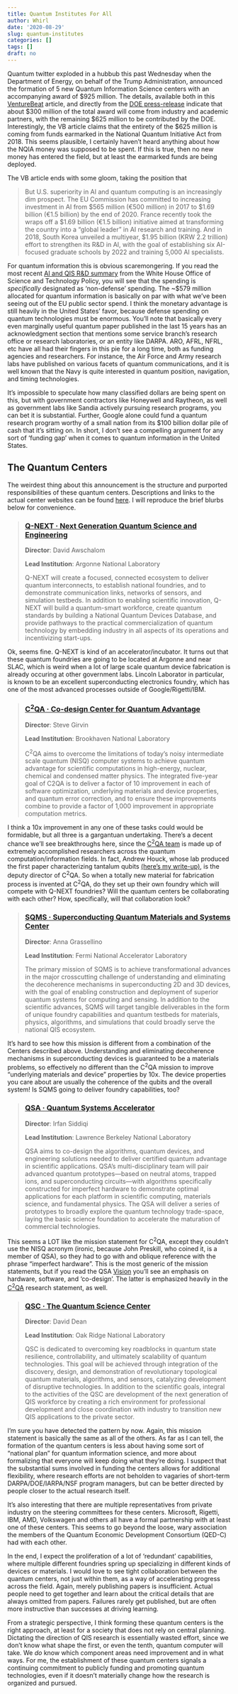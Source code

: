 ```yaml
---
title: Quantum Institutes For All
author: Whirl
date: '2020-08-29'
slug: quantum-institutes
categories: []
tags: []
draft: no
---
```


Quantum twitter exploded in a hubbub this past Wednesday when the Department of 
Energy, on behalf of the Trump Administration, announced the formation of 5 new 
Quantum Information Science centers with an accompanying award of $925 million. 
The details, available both in this <a href="https://venturebeat.com/2020/08/26/white-house-announces-creation-of-ai-and-quantum-research-institutes/amp/?__twitter_impression=true">VentureBeat</a> article, and directly
from the <a href="https://www.energy.gov/articles/white-house-office-technology-policy-national-science-foundation-and-department-energy">DOE press-release</a> indicate that about 
$300 million of the total award will come from industry and academic partners, with the
remaining $625 million to be contributed by the DOE. Interestingly, the VB article
claims that the entirety of the $625 million is coming from funds earmarked in the 
National Quantum Initiative Act from 2018. This seems plausible, I certainly haven't 
heard anything about how the NQIA money was supposed to be spent. If this is true,
then no new money has entered the field, but at least the earmarked funds are being deployed. 

The VB article ends with some gloom, taking the position that

<blockquote> But U.S. superiority in AI and quantum computing is an increasingly dim prospect. The EU Commission has committed to increasing investment in AI from \$565 million (€500 million) in 2017 to \$1.69 billion (€1.5 billion) by the end of 2020. France recently took the wraps off a \$1.69 billion (€1.5 billion) initiative aimed at transforming the country into a “global leader” in AI research and training. And in 2018, South Korea unveiled a multiyear, $1.95 billion (KRW 2.2 trillion) effort to strengthen its R&D in AI, with the goal of establishing six AI-focused graduate schools by 2022 and training 5,000 AI specialists. </blockquote>

For quantum information this is obvious scaremongering. If you read the most recent
<a href="https://www.whitehouse.gov/wp-content/uploads/2017/12/Artificial-Intelligence-Quantum-Information-Science-R-D-Summary-August-2020.pdf#_blank"> AI and QIS R&D summary</a> from the
White House Office of Science and Technology Policy, you will see that the spending is 
*specifically* designated as 'non-defense' spending. The ~$579 million allocated for quantum information is basically on par with what we've been seeing out of the EU public sector spend.
I think the monetary advantage is still heavily in the United States' favor, because defense spending on quantum technologies must be enormous. You'll note that basically every even marginally useful quantum paper published in the last 15 years has an acknowledgment section that mentions some service branch's research office or research laboratories, or an entity like DARPA. ARO, AFRL, NFRL, etc have all had their fingers in this pie for a long time, both as funding agencies and researchers. For instance, the Air Force and Army research labs have published on various facets of quantum communications, and it is well known that the Navy is quite interested in quantum position, navigation, and timing technologies.

It's impossible to speculate how many classified dollars are being spent on this, but with government contractors like Honeywell and Raytheon, as well as government labs like Sandia actively pursuing research programs, you can bet it is substantial. 
Further, Google alone could fund a quantum research program worthy of a small nation from its $100 billion dollar pile of cash that it's sitting on. In short, I don't see a compelling argument for any sort of 'funding gap' when it comes to quantum information in the United States.

<h2>The Quantum Centers</h2>

The weirdest thing about this announcement is the structure and purported responsibilities of these quantum centers. Descriptions and links to the actual center websites can be found
<a href="https://science.osti.gov/Initiatives/QIS/QIS-Centers"> here</a>. I will reproduce the brief blurbs below for convenience.

<blockquote>

<h3><a href="https://science.osti.gov/Leaving-Office-of-Science?url=https%3a%2f%2fwww.q-next.org%2f&external=true">Q-NEXT · Next Generation Quantum Science and Engineering</a></h3>

**Director**: David Awschalom

**Lead Institution**: Argonne National Laboratory

Q-NEXT will create a focused, connected ecosystem to deliver quantum interconnects, to establish national foundries, and to demonstrate communication links, networks of sensors, and simulation testbeds. In addition to enabling scientific innovation, Q-NEXT will build a quantum-smart workforce, create quantum standards by building a National Quantum Devices Database, and provide pathways to the practical commercialization of quantum technology by embedding industry in all aspects of its operations and incentivizing start-ups.</blockquote>

Ok, seems fine. Q-NEXT is kind of an accelerator/incubator. It turns out that these quantum foundries are going to be located at Argonne and near SLAC, which is weird when a lot of large scale quantum device fabrication is already occuring at other government labs. Lincoln Laborator in particular, is known to be an excellent superconducting electronics foundry, which has one of the most advanced processes outside of Google/Rigetti/IBM. 

<blockquote>
<h3><a href="https://science.osti.gov/Leaving-Office-of-Science?url=https%3a%2f%2fwww.bnl.gov%2fquantumcenter%2f&external=true">C<sup>2</sup>QA · Co-design Center for Quantum Advantage</a></h3>

**Director**: Steve Girvin

**Lead Institution**: Brookhaven National Laboratory

C<sup>2</sup>QA aims to overcome the limitations of today’s noisy intermediate scale quantum (NISQ) computer systems to achieve quantum advantage for scientific computations in high-energy, nuclear, chemical and condensed matter physics. The integrated five-year goal of C2QA is to deliver a factor of 10 improvement in each of software optimization, underlying materials and device properties, and quantum error correction, and to ensure these improvements combine to provide a factor of 1,000 improvement in appropriate computation metrics.
</blockquote>

I think a 10x improvement in any one of these tasks could would be formidable, but all three is a gargantuan undertaking. There's a decent chance we'll see breakthroughs here, since the <a href="https://www.bnl.gov/quantumcenter/team.php">C<sup>2</sup>QA team</a> is made up of extremely accomplished researchers across the quantum computation/information fields. In fact, Andrew Houck, whose lab produced the first paper characterizing tantalum qubits <a href="https://whirlwind.netlify.app/2020/04/26/a-tantalizing-approach-to-better-qubits/">(here's my write-up)</a>, is the deputy director of C<sup>2</sup>QA. So when a totally new material for fabrication process is invented at C<sup>2</sup>QA, do they set up their own foundry which will compete with Q-NEXT foundries? Will the quantum centers be collaborating with each other? How, specifically, will that collaboration look?


<blockquote>
<h3><a href="https://science.osti.gov/Leaving-Office-of-Science?url=https%3a%2f%2fsqms.fnal.gov%2f&external=true">SQMS · Superconducting Quantum Materials and Systems Center</a></h3>

**Director**: Anna Grassellino

**Lead Institution**: Fermi National Accelerator Laboratory

The primary mission of SQMS is to achieve transformational advances in the major crosscutting challenge of understanding and eliminating the decoherence mechanisms in superconducting 2D and 3D devices, with the goal of enabling construction and deployment of superior quantum systems for computing and sensing. In addition to the scientific advances, SQMS will target tangible deliverables in the form of unique foundry capabilities and quantum testbeds for materials, physics, algorithms, and simulations that could broadly serve the national QIS ecosystem.
</blockquote>

It's hard to see how this mission is different from a combination of the Centers described above. Understanding and eliminating decoherence mechanisms in superconducting devices is guaranteed to be a materials problems, so effectively no different than the C<sup>2</sup>QA mission to improve "underlying materials and device" properties by 10x. The device properties you care about are usually the coherence of the qubits and the overall system! Is SQMS going to deliver foundry capabilities, too?


<blockquote>
<h3><a href="https://thequantuminformationedge.org">QSA · Quantum Systems Accelerator</a></h3>

**Director**: Irfan Siddiqi

**Lead Institution**: Lawrence Berkeley National Laboratory

QSA aims to co-design the algorithms, quantum devices, and engineering solutions needed to deliver certified quantum advantage in scientific applications. QSA’s multi-disciplinary team will pair advanced quantum prototypes—based on neutral atoms, trapped ions, and superconducting circuits—with algorithms specifically constructed for imperfect hardware to demonstrate optimal applications for each platform in scientific computing, materials science, and fundamental physics. The QSA will deliver a series of prototypes to broadly explore the quantum technology trade-space, laying the basic science foundation to accelerate the maturation of commercial technologies.
</blockquote>

This seems a LOT like the mission statement for C<sup>2</sup>QA, except they couldn't use the
NISQ acronym (ironic, because John Preskill, who coined it, is a member of QSA), so they had to go with and oblique reference with the phrase "imperfect hardware". This is the most generic of the mission statements, but if you read the QSA <a href="https://thequantuminformationedge.org/vision/">Vision</a> you'll see an emphasis on hardware, software, and 'co-design'. The latter is emphasized heavily in the <a href="https://www.bnl.gov/quantumcenter/research.php">C<sup>2</sup>QA</a> research statement, as well.

<blockquote>
<h3><a href="https://science.osti.gov/Leaving-Office-of-Science?url=https%3a%2f%2fqscience.org%2f&external=true">QSC · The Quantum Science Center</a></h3>

**Director**: David Dean

**Lead Institution**: Oak Ridge National Laboratory

QSC is dedicated to overcoming key roadblocks in quantum state resilience, controllability, and ultimately scalability of quantum technologies. This goal will be achieved through integration of the discovery, design, and demonstration of revolutionary topological quantum materials, algorithms, and sensors, catalyzing development of disruptive technologies. In addition to the scientific goals, integral to the activities of the QSC are development of the next generation of QIS workforce by creating a rich environment for professional development and close coordination with industry to transition new QIS applications to the private sector.
</blockquote>

I'm sure you have detected the pattern by now. Again, this mission statement is basically the same as all of the others. As far as I can tell, the formation of the quantum centers is less about having some sort of "national plan" for quantum information science, and more about formalizing that everyone will keep doing what they're doing. I suspect that the substantial sums involved in funding the centers allows for additional flexibility, where research efforts are not beholden to vagaries of short-term DARPA/DOE/IARPA/NSF program managers, but can be better directed by people closer to the actual research itself. 

It's also interesting that there are multiple representatives from private industry on the steering committees for these centers. Microsoft, Rigetti, IBM, AMD, Volkswagen and others all have a formal partnership with at least one of these centers. This seems to go beyond the loose, wary association the members of the Quantum Economic Development Consortium (QED-C) had with each other. 

In the end, I expect the proliferation of a lot of 'redundant' capabilities, where multiple different foundries spring up specializing in different kinds of devices or materials. I would love to see tight collaboration between the quantum centers, not just within them, as a way of accelerating progress across the field. Again, merely publishing papers is insufficient. Actual people need to get together and learn about the critical details that are always omitted from papers. Failures rarely get published, but are often more instructive than successes at driving learning.

From a strategic perspective, I think forming these quantum centers is the right approach, at least for a society that does not rely on central planning. Dictating the direction of QIS research is essentially wasted effort, since we don't know what shape the first, or even the tenth, quantum computer will take. We *do* know which component areas need improvement and in what ways. For me, the establishment of these quantum centers signals a continuing commitment to publicly funding and promoting quantum technologies, even if it doesn't materially change how the research is organized and pursued. 

